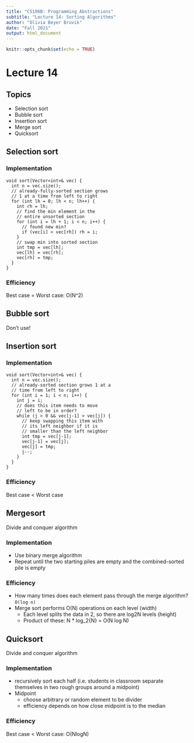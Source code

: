 ```yaml
---
title: "CS106B: Programming Abstractions"
subtitle: "Lecture 14: Sorting Algorithms"
author: "Olivia Beyer Bruvik"
date: "Fall 2021"
output: html_document
---
```


```r
knitr::opts_chunk$set(echo = TRUE)
```

# Lecture 14 {.tabset}

## Topics
- Selection sort
- Bubble sort
- Insertion sort
- Merge sort
- Quicksort

## Selection sort

### Implementation
```Rcpp
void sort(Vector<int>& vec) {
  int n = vec.size();
  // already-fully-sorted section grows 
  // 1 at a time from left to right
  for (int lh = 0; lh < n; lh++) {
    int rh = lh;
    // find the min element in the
    // entire unsorted section
    for (int i = lh + 1; i < n; i++) {
      // found new min?
      if (vec[i] < vec[rh]) rh = i; 
    }
    // swap min into sorted section
    int tmp = vec[lh]; 
    vec[lh] = vec[rh]; 
    vec[rh] = tmp;
  }
}
```

### Efficiency
Best case = Worst case: O(N^2)

## Bubble sort
Don't use!

## Insertion sort

### Implementation
```Rcpp
void sort(Vector<int>& vec) {
  int n = vec.size();
  // already-sorted section grows 1 at a 
  // time from left to right
  for (int i = 1; i < n; i++) {
    int j = i;
    // does this item needs to move
    // left to be in order?
    while (j > 0 && vec[j-1] > vec[j]) {
      // keep swapping this item with
      // its left neighbor if it is
      // smaller than the left neighbor
      int tmp = vec[j-1]; 
      vec[j-1] = vec[j]; 
      vec[j] = tmp;
      j--; 
    }
  }
}
```

### Efficiency
Best case < Worst case

## Mergesort
Divide and conquer algorithm

### Implementation
- Use binary merge algorithm
- Repeat until the two starting piles are empty and the combined-sorted pile is empty

### Efficiency
- How many times does each element pass through the merge algorithm? `O(log n)`
- Merge sort performs O(N) operations on each level (width)
    + Each level splits the data in 2, so there are log2N levels (height)
    + Product of these: N * log_2{N} = O(N log N)

## Quicksort
Divide and conquer algorithm

### Implementation
- recursively sort each half (i.e. students in classroom separate themselves in two rough groups around a midpoint)
- Midpoint
    + choose arbitrary or random element to be divider
    + efficiency depends on how close midpoint is to the median
    
### Efficiency
Best case < Worst case: O(NlogN)
    